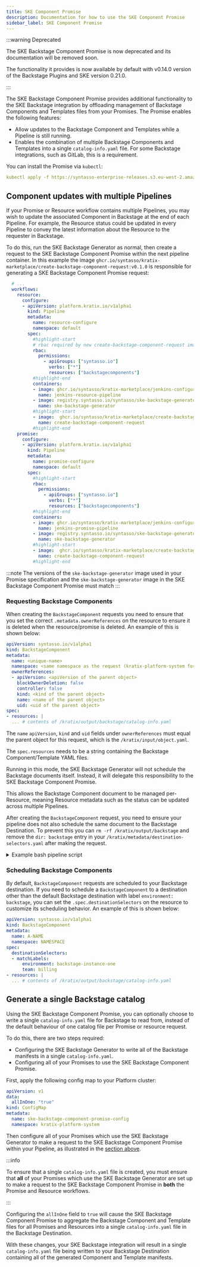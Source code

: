 ```yaml
---
title: SKE Component Promise
description: Documentation for how to use the SKE Component Promise
sidebar_label: SKE Component Promise
---
```



:::warning Deprecated

The SKE Backstage Component Promise is now deprecated and its documentation will be removed soon. 

The functionality it provides is now available by default with v0.14.0 version
of the Backstage Plugins and SKE version 0.21.0.

:::



The SKE Backstage Component Promise provides additional functionality to the SKE
Backstage integration by offloading management of Backstage Components and
Templates files from your Promises. The Promise enables the following features:

- Allow updates to the Backstage Component and Templates while a Pipeline is still running.
- Enables the combination of multiple Backstage Components and Templates into a single
  `catalog-info.yaml` file. For some Backstage integrations, such as GitLab,
  this is a requirement.

You can install the Promise via `kubectl`:

```yaml
kubectl apply -f https://syntasso-enterprise-releases.s3.eu-west-2.amazonaws.com/promises/ske-backstage-component-promise.yaml
```

## Component updates with multiple Pipelines

If your Promise or Resource workflow contains multiple Pipelines, you may wish to update
the associated Component in Backstage at the end of each Pipeline. For example, the
Resource status could be updated in every Pipeline to convey the latest information about
the Resource to the requester in Backstage.

To do this, run the SKE Backstage Generator as normal, then create a
request to the SKE Backstage Component Promise within the next pipeline container. In this example the image
`ghcr.io/syntasso/kratix-marketplace/create-backstage-component-request:v0.1.0` is responsible for generating a SKE
Backstage Component Promise request:

```yaml
  # ...
  workflows:
    resource:
      configure:
      - apiVersion: platform.kratix.io/v1alpha1
        kind: Pipeline
        metadata:
          name: resource-configure
          namespace: default
        spec:
          #highlight-start
          # rbac required by new create-backstage-component-request image
          rbac:
            permissions:
              - apiGroups: ["syntasso.io"]
                verbs: ["*"]
                resources: ["backstagecomponents"]
          #highlight-end
          containers:
          - image: ghcr.io/syntasso/kratix-marketplace/jenkins-configure-pipeline:v0.1.0
            name: jenkins-resource-pipeline
          - image: registry.syntasso.io/syntasso/ske-backstage-generator:VERSION
            name: ske-backstage-generator
          #highlight-start
          - image:  ghcr.io/syntasso/kratix-marketplace/create-backstage-component-request:v0.1.0
            name: create-backstage-component-request
          #highlight-end
    promise:
      configure:
      - apiVersion: platform.kratix.io/v1alpha1
        kind: Pipeline
        metadata:
          name: promise-configure
          namespace: default
        spec:
          #highlight-start
          rbac:
            permissions:
              - apiGroups: ["syntasso.io"]
                verbs: ["*"]
                resources: ["backstagecomponents"]
          #highlight-end
          containers:
          - image: ghcr.io/syntasso/kratix-marketplace/jenkins-configure-pipeline:v0.1.0
            name: jenkins-promise-pipeline
          - image: registry.syntasso.io/syntasso/ske-backstage-generator:VERSION
            name: ske-backstage-generator
          #highlight-start
          - image:  ghcr.io/syntasso/kratix-marketplace/create-backstage-component-request:v0.1.0
            name: create-backstage-component-request
          #highlight-end
```

:::note
The versions of the `ske-backstage-generator` image used in your Promise specification and
the `ske-backstage-generator` image in the SKE Backstage Component Promise must match
:::

### Requesting Backstage Components

When creating the `BackstageComponent` requests you need to ensure that you set the
correct `.metadata.ownerReferences` on the resource to ensure it is deleted when the
resource/promise is deleted. An example of this is shown below:

```yaml
apiVersion: syntasso.io/v1alpha1
kind: BackstageComponent
metadata:
  name: <unique-name>
  namespace: <same namespace as the request (kratix-platform-system for promises)>
  ownerReferences:
  - apiVersion: <apiVersion of the parent object>
    blockOwnerDeletion: false
    controller: false
    kind: <kind of the parent object>
    name: <name of the parent object>
    uid: <uid of the parent object>
spec:
- resources: |
  ... # contents of /kratix/output/backstage/catalog-info.yaml
```

The `name` `apiVersion`, `kind` and `uid` fields under `ownerReferences` must equal
the parent object for this request, which is the `/kratix/input/object.yaml`.

The `spec.resources` needs to be a string containing the Backstage Component/Template
YAML files.

Running in this mode, the SKE Backstage Generator will not schedule the Backstage
documents itself. Instead, it will delegate this responsibility to the SKE Backstage
Component Promise.

This allows the Backstage Component document to be managed per-Resource, meaning Resource
metadata such as the status can be updated across multiple Pipelines.

After creating the `BackstageComponent` request, you need to ensure your
pipeline does not also schedule the same document to the Backstage Destination.
To prevent this you can `rm -rf /kratix/output/backstage` and remove the
`dir: backstage` entry in your `/kratix/metadata/destination-selectors.yaml` after
making the request.

<details>
<summary>Example bash pipeline script</summary>

```bash
              - image: ghcr.io/syntasso/kratix-pipeline-utility:v0.0.1
                name: make-backstage-request
                command: [ "sh" ]
                args:
                  - -c
                  - |
                    export name="$(yq eval '.metadata.name' /kratix/input/object.yaml)"
                    export namespace="$(yq eval '.metadata.namespace' /kratix/input/object.yaml)"
                    export promise_name=$KRATIX_PROMISE_NAME

                    kind=$(yq eval '.kind' /kratix/input/object.yaml)
                    api_version=$(yq eval '.apiVersion' /kratix/input/object.yaml)
                    uid=$(yq eval '.metadata.uid' /kratix/input/object.yaml)
                    concatenated_string="${promise_name}-${namespace}-${name}"
                    hash=$(echo -n "$concatenated_string" | sha256sum | cut -c1-5)
                    truncated_string=$(echo -n "$concatenated_string" | cut -c1-50)
                    deterministic_name="${truncated_string}-${hash}"

                    cd /kratix/output/

                    cat <<EOF > rr.yaml
                    apiVersion: syntasso.io/v1alpha1
                    kind: BackstageComponent
                    metadata:
                      name: $deterministic_name
                      namespace: $namespace
                      ownerReferences:
                      - apiVersion: $api_version
                        blockOwnerDeletion: false
                        controller: false
                        kind: $kind
                        name: $name
                        uid: $uid
                    spec: {}
                    EOF

                    # set .spec.resources equal to file contents of catalog-info.yaml
                    yq eval '.spec.resources = strload("backstage/catalog-info.yaml")' -i rr.yaml
                    kubectl apply -f rr.yaml
                    rm -rf /kratix/output/rr.yaml /kratix/output/backstage/ /kratix/metadata/destination-selectors.yaml
```
</details>

### Scheduling Backstage Components

By default, `BackstageComponent` requests are scheduled to your Backstage destination.
If you need to schedule a `BackstageComponent` to a destination other than
the default Backstage destination with label `environment: backstage`, you can set the
`.spec.destinationSelectors` on the resource to customize its scheduling behavior.
An example of this is shown below:

```yaml
apiVersion: syntasso.io/v1alpha1
kind: BackstageComponent
metadata:
  name: A-NAME
  namespace: NAMESPACE
spec:
  destinationSelectors:
  - matchLabels:
      environment: backstage-instance-one
      team: billing
- resources: |
  ... # contents of /kratix/output/backstage/catalog-info.yaml
```

## Generate a single Backstage catalog

Using the SKE Backstage Component Promise, you can optionally choose to write a single
`catalog-info.yaml` file for Backstage to read from, instead of the default behaviour of
one catalog file per Promise or resource request.

To do this, there are two steps required:
- Configuring the SKE Backstage Generator to write all of the Backstage manifests in a
single `catalog-info.yaml`.
- Configuring all of your Promises to use the SKE Backstage Component Promise.

First, apply the following config map to your Platform cluster:

```yaml
apiVersion: v1
data:
  allInOne: "true"
kind: ConfigMap
metadata:
  name: ske-backstage-component-promise-config
  namespace: kratix-platform-system
```

Then configure all of your Promises which use the SKE Backstage Generator to make a request
to the SKE Backstage Component Promise within your Pipeline, as illustrated in the [section
above](#component-updates-with-multiple-pipelines).

:::info

To ensure that a single `catalog-info.yaml` file is created, you must ensure that **all**
of your Promises which use the SKE Backstage Generator are set up to make a request
to the SKE Backstage Component Promise in **both** the Promise and Resource workflows.

:::

Configuring the `allInOne` field to `true` will cause the SKE Backstage Component Promise
to aggregate the Backstage Component and Template files for all Promises and Resources
into a single `catalog-info.yaml` file in the Backstage Destination.

With these changes, your SKE Backstage integration will result in a single
`catalog-info.yaml` file being written to your Backstage Destination containing all of the
generated Component and Template manifests.